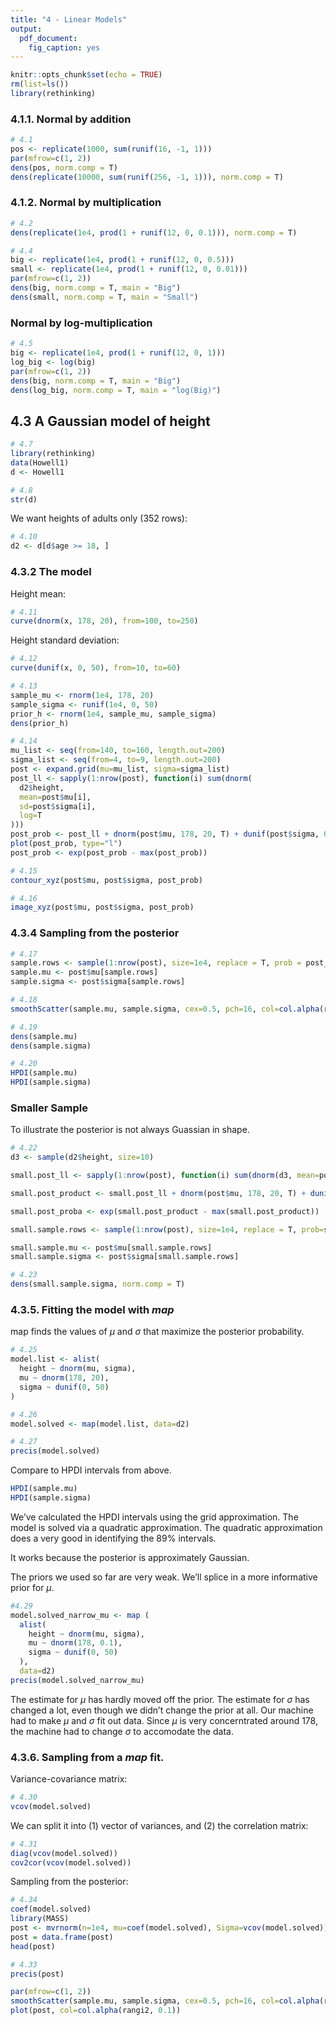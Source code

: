 ```yaml
---
title: "4 - Linear Models"
output: 
  pdf_document: 
    fig_caption: yes
---
```


```r
knitr::opts_chunk$set(echo = TRUE)
rm(list=ls())
library(rethinking)
```

### 4.1.1. Normal by addition 

```r
# 4.1
pos <- replicate(1000, sum(runif(16, -1, 1)))
par(mfrow=c(1, 2))
dens(pos, norm.comp = T)
dens(replicate(10000, sum(runif(256, -1, 1))), norm.comp = T)
```

### 4.1.2. Normal by multiplication

```r
# 4.2
dens(replicate(1e4, prod(1 + runif(12, 0, 0.1))), norm.comp = T)
```

```r
# 4.4
big <- replicate(1e4, prod(1 + runif(12, 0, 0.5)))
small <- replicate(1e4, prod(1 + runif(12, 0, 0.01)))
par(mfrow=c(1, 2))
dens(big, norm.comp = T, main = "Big")
dens(small, norm.comp = T, main = "Small")
```

### Normal by log-multiplication

```r
# 4.5
big <- replicate(1e4, prod(1 + runif(12, 0, 1)))
log_big <- log(big)
par(mfrow=c(1, 2))
dens(big, norm.comp = T, main = "Big")
dens(log_big, norm.comp = T, main = "log(Big)")
```

## 4.3 A Gaussian model of height
```r
# 4.7
library(rethinking)
data(Howell1)
d <- Howell1
```

```r
# 4.8
str(d)
```

We want heights of adults only (352 rows):
```r
# 4.10
d2 <- d[d$age >= 18, ]
```

### 4.3.2 The model

Height mean:

```r
# 4.11
curve(dnorm(x, 178, 20), from=100, to=250)
```

Height standard deviation:
```r
# 4.12
curve(dunif(x, 0, 50), from=10, to=60)
```

```r
# 4.13
sample_mu <- rnorm(1e4, 178, 20)
sample_sigma <- runif(1e4, 0, 50)
prior_h <- rnorm(1e4, sample_mu, sample_sigma)
dens(prior_h)
```

```r
# 4.14
mu_list <- seq(from=140, to=160, length.out=200)
sigma_list <- seq(from=4, to=9, length.out=200)
post <- expand.grid(mu=mu_list, sigma=sigma_list)
post_ll <- sapply(1:nrow(post), function(i) sum(dnorm(
  d2$height,
  mean=post$mu[i],
  sd=post$sigma[i],
  log=T
)))
post_prob <- post_ll + dnorm(post$mu, 178, 20, T) + dunif(post$sigma, 0, 50, T)
plot(post_prob, type="l")
post_prob <- exp(post_prob - max(post_prob))
```


```r
# 4.15
contour_xyz(post$mu, post$sigma, post_prob)
```

```r
# 4.16
image_xyz(post$mu, post$sigma, post_prob)
```

### 4.3.4 Sampling from the posterior

```r
# 4.17
sample.rows <- sample(1:nrow(post), size=1e4, replace = T, prob = post_prob)
sample.mu <- post$mu[sample.rows]
sample.sigma <- post$sigma[sample.rows]
```

```r
# 4.18
smoothScatter(sample.mu, sample.sigma, cex=0.5, pch=16, col=col.alpha(rangi2, 0.1))
```
```r
# 4.19
dens(sample.mu)
dens(sample.sigma)
```

```r
# 4.20
HPDI(sample.mu)
HPDI(sample.sigma)
```

### Smaller Sample
To illustrate the posterior is not always Guassian in shape.

```r
# 4.22
d3 <- sample(d2$height, size=10)

small.post_ll <- sapply(1:nrow(post), function(i) sum(dnorm(d3, mean=post$mu[i], sd=post$sigma[i], log=T)))

small.post_product <- small.post_ll + dnorm(post$mu, 178, 20, T) + dunif(post$sigma, 0, 50, T)

small.post_proba <- exp(small.post_product - max(small.post_product))

small.sample.rows <- sample(1:nrow(post), size=1e4, replace = T, prob=small.post_proba)

small.sample.mu <- post$mu[small.sample.rows]
small.sample.sigma <- post$sigma[small.sample.rows]
```

```r
# 4.23
dens(small.sample.sigma, norm.comp = T)
```


### 4.3.5. Fitting the model with *map*

map finds the values of $\mu$ and $\sigma$ that maximize the posterior probability.
```r
# 4.25
model.list <- alist(
  height ~ dnorm(mu, sigma),
  mu ~ dnorm(178, 20),
  sigma ~ dunif(0, 50)
)

```

```r
# 4.26
model.solved <- map(model.list, data=d2)
```

```r
# 4.27
precis(model.solved)
```

Compare to HPDI intervals from above. 

```r
HPDI(sample.mu)
HPDI(sample.sigma)
```

We've calculated the HPDI intervals using the grid approximation. The model is solved via a quadratic approximation. The quadratic approximation does a very good in identifying the 89% intervals. 

It works because the posterior is approximately Gaussian.

The priors we used so far are very weak. We'll splice in a more informative prior for $\mu$.

```r
#4.29
model.solved_narrow_mu <- map (
  alist(
    height ~ dnorm(mu, sigma),
    mu ~ dnorm(178, 0.1),
    sigma ~ dunif(0, 50)
  ), 
  data=d2)
precis(model.solved_narrow_mu)
```

The estimate for $\mu$ has hardly moved off the prior. The estimate for $\sigma$ has changed a lot, even though we didn't change the prior at all. Our machine had to make $\mu$ and $\sigma$ fit out data. Since $\mu$ is very concerntrated around 178, the machine had to change $\sigma$ to accomodate the data.

### 4.3.6. Sampling from a *map* fit.


Variance-covariance matrix:
```r
# 4.30
vcov(model.solved)
```
 We can split it into (1) vector of variances, and (2) the correlation matrix:
```r
# 4.31
diag(vcov(model.solved))
cov2cor(vcov(model.solved))
```
 
 Sampling from the posterior:
```r
# 4.34
coef(model.solved)
library(MASS)
post <- mvrnorm(n=1e4, mu=coef(model.solved), Sigma=vcov(model.solved))
post = data.frame(post)
head(post)
```
 
```r
# 4.33
precis(post)
```
 
```r
par(mfrow=c(1, 2))
smoothScatter(sample.mu, sample.sigma, cex=0.5, pch=16, col=col.alpha(rangi2, 0.1))
plot(post, col=col.alpha(rangi2, 0.1))
```
 
 